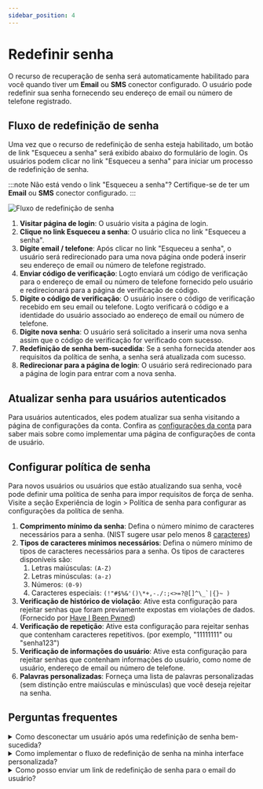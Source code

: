 ```yaml
---
sidebar_position: 4
---
```


# Redefinir senha

O recurso de recuperação de senha será automaticamente habilitado para você quando tiver um **Email** ou **SMS** conector configurado. O usuário pode redefinir sua senha fornecendo seu endereço de email ou número de telefone registrado.

## Fluxo de redefinição de senha

Uma vez que o recurso de redefinição de senha esteja habilitado, um botão de link "Esqueceu a senha" será exibido abaixo do formulário de login. Os usuários podem clicar no link "Esqueceu a senha" para iniciar um processo de redefinição de senha.

:::note
Não está vendo o link "Esqueceu a senha"? Certifique-se de ter um **Email** ou **SMS** conector configurado.
:::

![Fluxo de redefinição de senha](./assets/reset-password.png)

1. **Visitar página de login**: O usuário visita a página de login.
2. **Clique no link Esqueceu a senha**: O usuário clica no link "Esqueceu a senha".
3. **Digite email / telefone**: Após clicar no link "Esqueceu a senha", o usuário será redirecionado para uma nova página onde poderá inserir seu endereço de email ou número de telefone registrado.
4. **Enviar código de verificação**: Logto enviará um código de verificação para o endereço de email ou número de telefone fornecido pelo usuário e redirecionará para a página de verificação de código.
5. **Digite o código de verificação**: O usuário insere o código de verificação recebido em seu email ou telefone. Logto verificará o código e a identidade do usuário associado ao endereço de email ou número de telefone.
6. **Digite nova senha**: O usuário será solicitado a inserir uma nova senha assim que o código de verificação for verificado com sucesso.
7. **Redefinição de senha bem-sucedida**: Se a senha fornecida atender aos requisitos da política de senha, a senha será atualizada com sucesso.
8. **Redirecionar para a página de login**: O usuário será redirecionado para a página de login para entrar com a nova senha.

## Atualizar senha para usuários autenticados

Para usuários autenticados, eles podem atualizar sua senha visitando a página de configurações da conta. Confira as [configurações da conta](/end-user-flows/account-settings/) para saber mais sobre como implementar uma página de configurações de conta de usuário.

## Configurar política de senha

Para novos usuários ou usuários que estão atualizando sua senha, você pode definir uma política de senha para impor requisitos de força de senha. Visite a seção Experiência de login > Política de senha para configurar as configurações da política de senha.

1. **Comprimento mínimo da senha**: Defina o número mínimo de caracteres necessários para a senha. (NIST sugere usar pelo menos 8 [caracteres](https://pages.nist.gov/800-63-3/sp800-63b.html#sec5))
2. **Tipos de caracteres mínimos necessários**: Defina o número mínimo de tipos de caracteres necessários para a senha. Os tipos de caracteres disponíveis são:
   1. Letras maiúsculas: `(A-Z)`
   2. Letras minúsculas: `(a-z)`
   3. Números: `(0-9)`
   4. Caracteres especiais: ``(!"#$%&'()\*+,-./:;<>=?@[]^\_`|{}~ )``
3. **Verificação de histórico de violação**: Ative esta configuração para rejeitar senhas que foram previamente expostas em violações de dados. (Fornecido por [Have I Been Pwned](https://haveibeenpwned.com/Passwords))
4. **Verificação de repetição**: Ative esta configuração para rejeitar senhas que contenham caracteres repetitivos. (por exemplo, "11111111" ou "senha123")
5. **Verificação de informações do usuário**: Ative esta configuração para rejeitar senhas que contenham informações do usuário, como nome de usuário, endereço de email ou número de telefone.
6. **Palavras personalizadas**: Forneça uma lista de palavras personalizadas (sem distinção entre maiúsculas e minúsculas) que você deseja rejeitar na senha.

## Perguntas frequentes

<details>
  <summary> Como desconectar um usuário após uma redefinição de senha bem-sucedida?</summary>

Assine o evento de webhook `PostResetPassword` para receber uma notificação quando um usuário redefinir sua senha com sucesso. Você pode então acionar uma ação de desconexão para invalidar a sessão atual do usuário e redirecioná-lo para a página de login.

</details>

<details>
  <summary> Como implementar o fluxo de redefinição de senha na minha interface personalizada?</summary>

Você pode implementar seu próprio fluxo de redefinição de senha usando a **Management API** e **Account API** do Logto. Confira as [configurações da conta](/end-user-flows/account-settings/) para mais detalhes.

</details>

<details>
  <summary> Como posso enviar um link de redefinição de senha para o email do usuário?</summary>

Você pode criar um endpoint de redefinição de senha auto-hospedado e utilizar o Logto SDK para iniciar uma solicitação de login com `first_screen` definido como `reset-password`. Isso redirecionará o usuário de forma transparente para a página de redefinição de senha.

</details>
